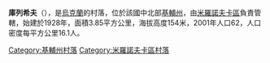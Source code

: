 {{coord|49|47|15|N|31|5|39|E|scale:30000|display=title}}

'''庫列希夫'''（{{lang-uk|Кулешів}}），是[[烏克蘭|烏克蘭]]的村落，位於該國中北部[[基輔州|基輔州]]，由[[米羅諾夫卡區|米羅諾夫卡區]]負責管轄，始建於1928年，面積3.85平方公里，海拔高度154米，2001年人口62，人口密度每平方公里16.1人。

{{DEFAULTSORT:Кулешів}}
[[Category:基輔州村落|Category:基輔州村落]]
[[Category:米羅諾夫卡區村落|Category:米羅諾夫卡區村落]]


{{Kiev-geo-stub}}